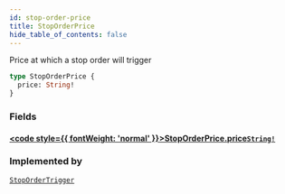 ```yaml
---
id: stop-order-price
title: StopOrderPrice
hide_table_of_contents: false
---
```








Price at which a stop order will trigger

```graphql
type StopOrderPrice {
  price: String!
}
```


### Fields

#### [<code style={{ fontWeight: 'normal' }}>StopOrderPrice.<b>price</b></code>](#)<Bullet />[`String!`](/mainnet/api/graphql/scalars/string) <Badge class="secondary" text="non-null"/> <Badge class="secondary" text="scalar"/>
> 
> 



### Implemented by

[`StopOrderTrigger`](/mainnet/api/graphql/unions/stop-order-trigger)  <Badge class="secondary" text="union"/>



